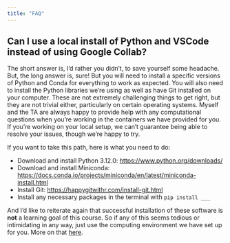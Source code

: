 ```yaml
---
title: "FAQ"
---
```


## Can I use a local install of Python and VSCode instead of using Google Collab?

The short answer is, I'd rather you didn't, to save yourself some headache. But, the long answer is, sure! But you will need to install a specific versions of Python and Conda for everything to work as expected. You will also need to install the Python libraries we're using as well as have Git installed on your computer. These are not extremely challenging things to get right, but they are not trivial either, particularly on certain operating systems. Myself and the TA are always happy to provide help with any computational questions when you're working in the containers we have provided for you. If you're working on your local setup, we can't guarantee being able to resolve your issues, though we're happy to try.

If you want to take this path, here is what you need to do:

-   Download and install Python 3.12.0: <https://www.python.org/downloads/>
-   Download and install Miniconda: <https://docs.conda.io/projects/miniconda/en/latest/miniconda-install.html>
-   Install Git: <https://happygitwithr.com/install-git.html>
-   Install any necessary packages in the terminal with `pip install ___`

And I'd like to reiterate again that successful installation of these software is **not** a learning goal of this course. So if any of this seems tedious or intimidating in any way, just use the computing environment we have set up for you. More on that [here](/computing-access.html).
